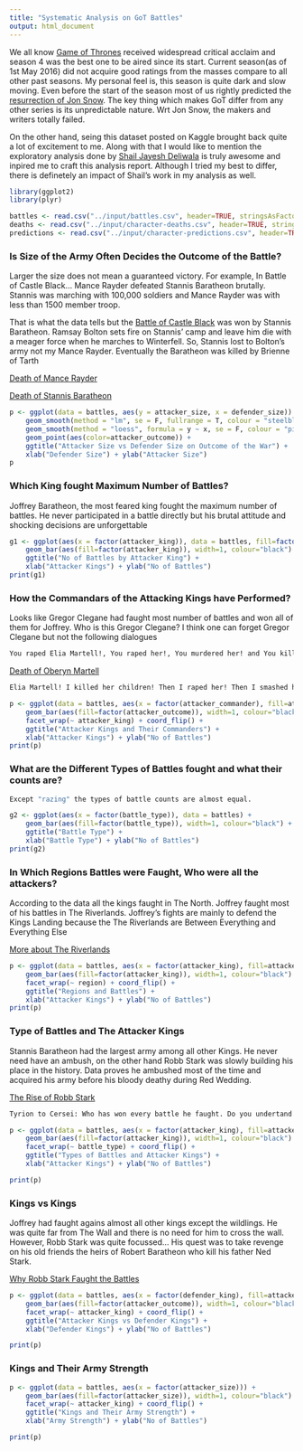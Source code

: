 ```yaml
---
title: "Systematic Analysis on GoT Battles"
output: html_document
---
```


We all know [Game of Thrones](http://www.hbo.com/game-of-thrones) received widespread critical acclaim and season 4 was the best one to be aired since its start. Current season(as of 1st May 2016) did not acquire good ratings from the masses compare to all other past seasons. My personal feel is, this season is quite dark and slow moving. Even before the start of the season most of us 
rightly predicted the [resurrection of Jon Snow](http://time.com/4135694/hbo-season-six-jon-snow-dead-resurrection/). The key thing which makes GoT differ from any other series is its unpredictable nature. Wrt Jon Snow, the makers and writers totally failed. 

On the other hand, seing this dataset posted on Kaggle brought back quite a lot of excitement to me. Along with that 
I would like to mention the exploratory analysis done by [Shail Jayesh Deliwala](https://www.kaggle.com/shaildeliwala/d/mylesoneill/game-of-thrones/exploratory-analysis) is truly awesome and inpired me to craft this analysis report. Although I tried my best to differ, there is definetely an impact of Shail's work in my analysis as well.

```r
library(ggplot2)
library(plyr)
```


```r
battles <- read.csv("../input/battles.csv", header=TRUE, stringsAsFactors=TRUE, na.strings=c("","NA", " "))
deaths <- read.csv("../input/character-deaths.csv", header=TRUE, stringsAsFactors=TRUE, na.strings=c("","NA", " "))
predictions <- read.csv("../input/character-predictions.csv", header=TRUE, stringsAsFactors=TRUE, na.strings=c("","NA", " "))

```

### Is Size of the Army Often Decides the Outcome of the Battle?

Larger the size does not mean a guaranteed victory. For example, In Battle of Castle Black... Mance Rayder defeated Stannis Baratheon brutally. Stannis was marching with 100,000 soldiers and Mance Rayder was with less than 1500 member troop. 

That is what the data tells but the [Battle of Castle Black](http://gameofthrones.wikia.com/wiki/Battle_of_Castle_Black) was won by Stannis Baratheon. Ramsay Bolton sets fire on Stannis' camp and leave him die with a meager force when he marches to Winterfell. So, Stannis lost to Bolton's army not my Mance Rayder. Eventually the Baratheon was killed by Brienne of Tarth

[Death of Mance Rayder](https://www.youtube.com/watch?v=Cj6m_WTh5mo)

[Death of Stannis Baratheon](https://www.youtube.com/watch?v=LAwRng7pom8)

```r
p <- ggplot(data = battles, aes(y = attacker_size, x = defender_size)) +
    geom_smooth(method = "lm", se = F, fullrange = T, colour = "steelblue", size = 1) +
    geom_smooth(method = "loess", formula = y ~ x, se = F, colour = "pink", size = 3) +
    geom_point(aes(color=attacker_outcome)) + 
    ggtitle("Attacker Size vs Defender Size on Outcome of the War") +
    xlab("Defender Size") + ylab("Attacker Size")
p
```

### Which King fought Maximum Number of Battles?

Joffrey Baratheon, the most feared king fought the maximum number of battles. He never participated in a  battle directly but his brutal attitude and shocking decisions are unforgettable

```r

g1 <- ggplot(aes(x = factor(attacker_king)), data = battles, fill=factor(attacker_king)) + 
    geom_bar(aes(fill=factor(attacker_king)), width=1, colour="black") +
    ggtitle("No of Battles by Attacker King") +
    xlab("Attacker Kings") + ylab("No of Battles")
print(g1)
```

### How the Commandars of the Attacking Kings have Performed?

Looks like Gregor Clegane had faught most number of battles and won all of them for Joffrey. Who is this Gregor Clegane? I think one can forget Gregor Clegane but not the following dialogues
```sh
You raped Elia Martell!, You raped her!, You murdered her! and You killed her Children
```
[Death of Oberyn Martell](https://www.youtube.com/watch?v=nqT22PlqnUA)
```sh
Elia Martell! I killed her children! Then I raped her! Then I smashed her head...in like this!
```
```r
p <- ggplot(data = battles, aes(x = factor(attacker_commander), fill=attacker_outcome)) +
    geom_bar(aes(fill=factor(attacker_outcome)), width=1, colour="black") +
    facet_wrap(~ attacker_king) + coord_flip() +
    ggtitle("Attacker Kings and Their Commanders") +
    xlab("Attacker Kings") + ylab("No of Battles")
print(p)
```

### What are the Different Types of Battles fought and what their counts are?
```sh
Except "razing" the types of battle counts are almost equal.
```
```r
g2 <- ggplot(aes(x = factor(battle_type)), data = battles) + 
    geom_bar(aes(fill=factor(battle_type)), width=1, colour="black") +
    ggtitle("Battle Type") +
    xlab("Battle Type") + ylab("No of Battles")
print(g2)
```

### In Which Regions Battles were Faught, Who were all the attackers?

According to the data all the kings faught in The North. Joffrey faught most of his battles in The Riverlands.
Joffrey's fights are mainly to defend the Kings Landing because the The Riverlands are Between Everything and Everything Else

[More about The Riverlands](https://www.youtube.com/watch?v=T2JJ-KUZbOI)

```r
p <- ggplot(data = battles, aes(x = factor(attacker_king), fill=attacker_outcome)) +
    geom_bar(aes(fill=factor(attacker_king)), width=1, colour="black") +
    facet_wrap(~ region) + coord_flip() +
    ggtitle("Regions and Battles") +
    xlab("Attacker Kings") + ylab("No of Battles")
print(p)
```

### Type of Battles and The Attacker Kings

Stannis Baratheon had the largest army among all other Kings. He never need have an ambush, on the other hand Robb Stark was slowly building his place in the history. Data proves he ambushed most of the time and acquired his army before his bloody deathy during Red Wedding.

[The Rise of Robb Stark](https://www.youtube.com/watch?v=3TXY_mK88Ns)
```sh
Tyrion to Cersei: Who has won every battle he faught. Do you undertand we are loosing the war.
```
```r
p <- ggplot(data = battles, aes(x = factor(attacker_king), fill=attacker_outcome)) +
    geom_bar(aes(fill=factor(attacker_king)), width=1, colour="black") +
    facet_wrap(~ battle_type) + coord_flip() +
    ggtitle("Types of Battles and Attacker Kings") +
    xlab("Attacker Kings") + ylab("No of Battles")

print(p)
```

### Kings vs Kings

Joffrey had faught agains almost all other kings except the wildlings. He was quite far from The Wall and there is no need for him to cross the wall. However, Robb Stark was quite focussed... His quest was to take revenge on his old friends the heirs of Robert Baratheon who kill his father Ned Stark.

[Why Robb Stark Faught the Battles](https://www.youtube.com/watch?v=PW6wfXPeJTw)

```r
p <- ggplot(data = battles, aes(x = factor(defender_king), fill=attacker_outcome)) +
    geom_bar(aes(fill=factor(attacker_outcome)), width=1, colour="black") +
    facet_wrap(~ attacker_king) + coord_flip() +
    ggtitle("Attacker Kings vs Defender Kings") +
    xlab("Defender Kings") + ylab("No of Battles")

print(p)
```

### Kings and Their Army Strength


```r
p <- ggplot(data = battles, aes(x = factor(attacker_size))) +
    geom_bar(aes(fill=factor(attacker_size)), width=1, colour="black") +
    facet_wrap(~ attacker_king) + coord_flip() +
    ggtitle("Kings and Their Army Strength") +
    xlab("Army Strength") + ylab("No of Battles")

print(p)
```